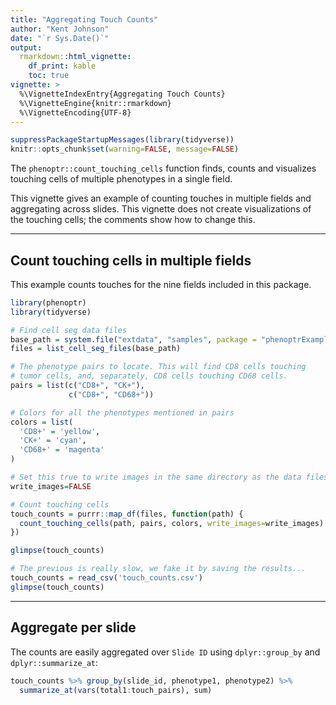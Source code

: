 ```yaml
---
title: "Aggregating Touch Counts"
author: "Kent Johnson"
date: "`r Sys.Date()`"
output: 
  rmarkdown::html_vignette:
    df_print: kable
    toc: true
vignette: >
  %\VignetteIndexEntry{Aggregating Touch Counts}
  %\VignetteEngine{knitr::rmarkdown}
  %\VignetteEncoding{UTF-8}
---
```


```r
suppressPackageStartupMessages(library(tidyverse))
knitr::opts_chunk$set(warning=FALSE, message=FALSE)
```

The `phenoptr::count_touching_cells` function finds, counts and 
visualizes touching cells of multiple phenotypes in a single field.

This vignette gives an example of counting touches in multiple fields
and aggregating across slides. This vignette does not create visualizations
of the touching cells; the comments show how to change this.

----

## Count touching cells in multiple fields

This example counts touches for the nine fields included in this package.

```r
library(phenoptr)
library(tidyverse)

# Find cell seg data files
base_path = system.file("extdata", "samples", package = "phenoptrExamples")
files = list_cell_seg_files(base_path)

# The phenotype pairs to locate. This will find CD8 cells touching
# tumor cells, and, separately, CD8 cells touching CD68 cells.
pairs = list(c("CD8+", "CK+"),
             c("CD8+", "CD68+"))

# Colors for all the phenotypes mentioned in pairs
colors = list(
  'CD8+' = 'yellow',
  'CK+' = 'cyan',
  'CD68+' = 'magenta'
)

# Set this true to write images in the same directory as the data files
write_images=FALSE

# Count touching cells
touch_counts = purrr::map_df(files, function(path) {
  count_touching_cells(path, pairs, colors, write_images=write_images)
})

glimpse(touch_counts)
```

```r
# The previous is really slow, we fake it by saving the results...
touch_counts = read_csv('touch_counts.csv')
glimpse(touch_counts)
```

----

## Aggregate per slide

The counts are easily aggregated over `Slide ID` using `dplyr::group_by` and 
`dplyr::summarize_at`:

```r
touch_counts %>% group_by(slide_id, phenotype1, phenotype2) %>% 
  summarize_at(vars(total1:touch_pairs), sum)
```

